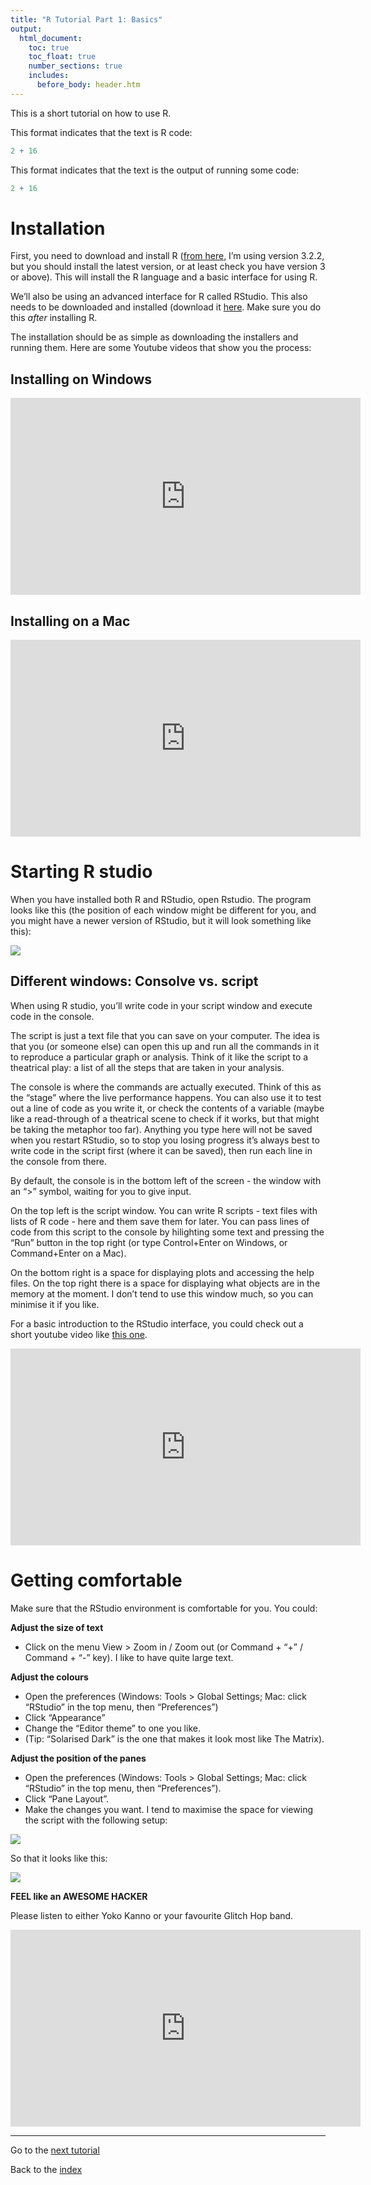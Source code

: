 ```yaml
---
title: "R Tutorial Part 1: Basics"
output:
  html_document:
    toc: true
    toc_float: true
    number_sections: true
    includes:
      before_body: header.htm
---
```




This is a short tutorial on how to use R.  

This format indicates that the text is R code:

```r
2 + 16
```

This format indicates that the text is the output of running some code:

```r
2 + 16
```

# Installation

First, you need to download and install R ([from here](http://ftp5.gwdg.de/pub/misc/cran/), I'm using version 3.2.2, but you should install the latest version, or at least check you have version 3 or above). This will install the R language and a basic interface for using R.

We'll also be using an advanced interface for R called RStudio. This also needs to be downloaded and installed (download it [here](https://www.rstudio.com/). Make sure you do this *after* installing R.

The installation should be as simple as downloading the installers and running them. Here are some Youtube videos that show you the process:

## Installing on Windows

<iframe width="560" height="315" src="https://www.youtube.com/embed/VLWaED9jTiA" frameborder="0" allowfullscreen></iframe>

## Installing on a Mac

<iframe width="560" height="315" src="https://www.youtube.com/embed/by5HyJX6H1I" frameborder="0" allowfullscreen></iframe>


# Starting R studio

When you have installed both R and RStudio, open Rstudio. The program looks like this (the position of each window might be different for you, and you might have a newer version of RStudio, but it will look something like this):

![](images/RStudio.png)

## Different windows: Consolve vs. script

When using R studio, you'll write code in your script window and execute code in the console.

The script is just a text file that you can save on your computer. The idea is that you (or someone else) can open this up and run all the commands in it to reproduce a particular graph or analysis. Think of it like the script to a theatrical play: a list of all the steps that are taken in your analysis.

The console is where the commands are actually executed. Think of this as the "stage" where the live performance happens. You can also use it to test out a line of code as you write it, or check the contents of a variable (maybe like a read-through of a theatrical scene to check if it works, but that might be taking the metaphor too far). Anything you type here will not be saved when you restart RStudio, so to stop you losing progress it's always best to write code in the script first (where it can be saved), then run each line in the console from there.

By default, the console is in the bottom left of the screen - the window with an ">" symbol, waiting for you to give input.

On the top left is the script window. You can write R scripts - text files with lists of R code - here and them save them for later. You can pass lines of code from this script to the console by hilighting some text and pressing the "Run" button in the top right (or type Control+Enter on Windows, or Command+Enter on a Mac).

On the bottom right is a space for displaying plots and accessing the help files. On the top right there is a space for displaying what objects are in the memory at the moment. I don't tend to use this window much, so you can minimise it if you like.

For a basic introduction to the RStudio interface, you could check out a short youtube video like [this one](https://www.youtube.com/watch?v=5YmcEYTSN7k).


<iframe width="560" height="315" src="https://www.youtube.com/embed/5YmcEYTSN7k" frameborder="0" allowfullscreen></iframe>

# Getting comfortable

Make sure that the RStudio environment is comfortable for you. You could:

**Adjust the size of text**

-  Click on the menu View > Zoom in / Zoom out (or Command + "+" / Command + "-" key). I like to have quite large text.

**Adjust the colours**

-  Open the preferences (Windows: Tools > Global Settings; Mac: click "RStudio" in the top menu, then "Preferences")
-  Click "Appearance"
-  Change the "Editor theme" to one you like.
-  (Tip: "Solarised Dark" is the one that makes it look most like The Matrix).

**Adjust the position of the panes**

-  Open the preferences (Windows: Tools > Global Settings; Mac: click "RStudio" in the top menu, then "Preferences").
-  Click "Pane Layout".
-  Make the changes you want. I tend to maximise the space for viewing the script with the following setup:

![](images/RScreenSettings.png)

So that it looks like this:

![](images/RScreenAlt.png)


**FEEL like an AWESOME HACKER**

Please listen to either Yoko Kanno or your favourite Glitch Hop band.

<iframe width="560" height="315" src="https://www.youtube.com/embed/lBfYXE098bA" frameborder="0" allowfullscreen></iframe>


---------------

Go to the [next tutorial](IntroToR_1.html)

Back to the [index](../index.html)
